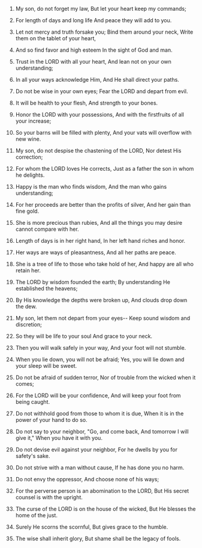 
1. My son, do not forget my law, But let your heart keep my commands;

2. For length of days and long life And peace they will add to you.

3. Let not mercy and truth forsake you; Bind them around your neck, Write them on the tablet of your heart,

4. And so find favor and high esteem In the sight of God and man.

5. Trust in the LORD with all your heart, And lean not on your own understanding;

6. In all your ways acknowledge Him, And He shall direct your paths.

7. Do not be wise in your own eyes; Fear the LORD and depart from evil.

8. It will be health to your flesh, And strength to your bones.

9. Honor the LORD with your possessions, And with the firstfruits of all your increase;

10. So your barns will be filled with plenty, And your vats will overflow with new wine.

11. My son, do not despise the chastening of the LORD, Nor detest His correction;

12. For whom the LORD loves He corrects, Just as a father the son in whom he delights.

13. Happy is the man who finds wisdom, And the man who gains understanding;

14. For her proceeds are better than the profits of silver, And her gain than fine gold.

15. She is more precious than rubies, And all the things you may desire cannot compare with her.

16. Length of days is in her right hand, In her left hand riches and honor.

17. Her ways are ways of pleasantness, And all her paths are peace.

18. She is a tree of life to those who take hold of her, And happy are all who retain her.

19. The LORD by wisdom founded the earth; By understanding He established the heavens;

20. By His knowledge the depths were broken up, And clouds drop down the dew.

21. My son, let them not depart from your eyes-- Keep sound wisdom and discretion;

22. So they will be life to your soul And grace to your neck.

23. Then you will walk safely in your way, And your foot will not stumble.

24. When you lie down, you will not be afraid; Yes, you will lie down and your sleep will be sweet.

25. Do not be afraid of sudden terror, Nor of trouble from the wicked when it comes;

26. For the LORD will be your confidence, And will keep your foot from being caught.

27. Do not withhold good from those to whom it is due, When it is in the power of your hand to do so.

28. Do not say to your neighbor, "Go, and come back, And tomorrow I will give it," When you have it with you.

29. Do not devise evil against your neighbor, For he dwells by you for safety's sake.

30. Do not strive with a man without cause, If he has done you no harm.

31. Do not envy the oppressor, And choose none of his ways;

32. For the perverse person is an abomination to the LORD, But His secret counsel is with the upright.

33. The curse of the LORD is on the house of the wicked, But He blesses the home of the just.

34. Surely He scorns the scornful, But gives grace to the humble.

35. The wise shall inherit glory, But shame shall be the legacy of fools.


